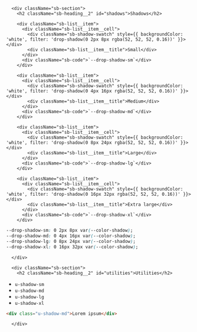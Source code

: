 
<Meta title="2. Styling / 2.3 Elevation" />

      <div className="sb-section">
        <h2 className="sb-heading__2" id="shadows">Shadows</h2>

        <div className="sb-list__item">
          <div className="sb-list__item__cell">
            <div className="sb-shadow-swatch" style={{ backgroundColor: 'white', filter: 'drop-shadow(0 2px 8px rgba(52, 52, 52, 0.16))' }}></div>
            <div className="sb-list__item__title">Small</div>
          </div>
          <div className="sb-code">`--drop-shadow-sm`</div>
        </div>

        <div className="sb-list__item">
          <div className="sb-list__item__cell">
            <div className="sb-shadow-swatch" style={{ backgroundColor: 'white', filter: 'drop-shadow(0 4px 16px rgba(52, 52, 52, 0.16))' }}></div>
            <div className="sb-list__item__title">Medium</div>
          </div>
          <div className="sb-code">`--drop-shadow-md`</div>
        </div>

        <div className="sb-list__item">
          <div className="sb-list__item__cell">
            <div className="sb-shadow-swatch" style={{ backgroundColor: 'white', filter: 'drop-shadow(0 8px 24px rgba(52, 52, 52, 0.16))' }}></div>
            <div className="sb-list__item__title">Large</div>
          </div>
          <div className="sb-code">`--drop-shadow-lg`</div>
        </div>

        <div className="sb-list__item">
          <div className="sb-list__item__cell">
            <div className="sb-shadow-swatch" style={{ backgroundColor: 'white', filter: 'drop-shadow(0 16px 32px rgba(52, 52, 52, 0.16))' }}></div>
            <div className="sb-list__item__title">Extra large</div>
          </div>
          <div className="sb-code">`--drop-shadow-xl`</div>
        </div>

```css
--drop-shadow-sm: 0 2px 8px var(--color-shadow);
--drop-shadow-md: 0 4px 16px var(--color-shadow);
--drop-shadow-lg: 0 8px 24px var(--color-shadow);
--drop-shadow-xl: 0 16px 32px var(--color-shadow);
```

      </div>

      <div className="sb-section">
        <h2 className="sb-heading__2" id="utilities">Utilities</h2>

- `u-shadow-sm`
- `u-shadow-md`
- `u-shadow-lg`
- `u-shadow-xl`

```html
<div class="u-shadow-md">Lorem ipsum</div>
```

      </div>
